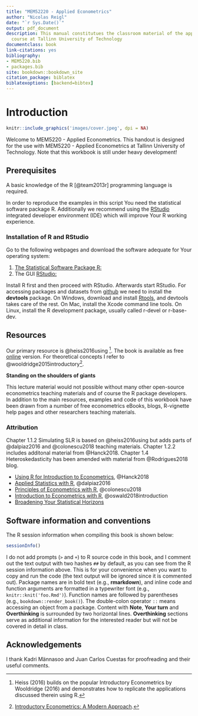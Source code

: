 ```yaml
--- 
title: "MEM52220 - Applied Econometrics"
author: "Nicolas Reigl"
date: "`r Sys.Date()`"
output: pdf_document
description: This manual constitutues the classroom material of the applied econometrics
  course at Tallinn University of Technology
documentclass: book
link-citations: yes
bibliography:
- MEM5220.bib
- packages.bib
site: bookdown::bookdown_site
citation_package: biblatex
biblatexoptions: [backend=bibtex]
---
```


# Introduction {-}


```r
knitr::include_graphics('images/cover.jpeg', dpi = NA)
```





Welcome to MEM5220 - Applied Econometrics. This handout is designed for the use with MEM5220 - Applied Econometrics at Tallinn University of Technology. Note that this workbook is still under heavy development!  

## Prerequisites {-}

A basic knowledge of the R [@team2013r] programming language  is required. 


In order to reproduce the examples in this script You need the statistical software package R. Additionally we recommend using the [RStudio](https://www.rstudio.com) integrated developer environment (IDE) which will improve Your R working experience.

### Installation of R and RStudio  {-}

Go to the following webpages and download the software adequate for Your operating system:


1. [The Statistical Software Package R:](http://cran.r-project.org)
2. The GUI [RStudio:](https://www.rstudio.com)


Install R first and then proceed with RStudio. Afterwards start RStudio. For accessing packages and datasets from [github](https://github.com/) we need to install the **devtools** package. On Windows, download and install [Rtools](https://cran.r-project.org/bin/windows/Rtools/), and devtools takes care of the rest. On Mac, install the Xcode command line tools. On Linux, install the R development package, usually called r-devel or r-base-dev. 


## Resources {-}


Our primary resource is @heiss2016using ^[Heiss (2016) builds on the popular Introductory Econometrics by Wooldridge (2016) and demonstrates how to replicate the applications discussed therein using R.]. The book is available as free [online](http://www.urfie.net/read.html) version. For theoretical concepts I refer to @wooldridge2015introductory^[[Introductory Econometrics: A Modern Approach](https://books.google.ee/books/about/Introductory_Econometrics_A_Modern_Appro.html?id=wUF4BwAAQBAJ&source=kp_cover&redir_esc=y).].  

**Standing on the shoulders of giants**

This lecture material would not possible without many other open-source econometrics teaching materials and of course the R package developers. In addition to the main resources, examples and code of this workbook have been drawn from a number of free econometrics eBooks, blogs, R-vignette help pages and other researchers teaching materials. 

### Attribution {-}

Chapter 1.1.2 Simulating SLR is based on @heiss2016using but adds parts of @dalpiaz2016 and @colonescu2018 teaching materials. Chapter 1.2.2 includes additonal material from @Hanck2018.  Chapter 1.4 Heteroskedasticity has been amended with material from @Rodrigues2018 blog. 


- [Using R for Introduction to Econometrics](https://emwikts1970.github.io/URFITE-Bookdown/), @Hanck2018
- [Applied Statistics with R](https://daviddalpiaz.github.io/appliedstats/), @dalpiaz2016
- [Principles of Econometrics with R](https://bookdown.org/ccolonescu/RPoE4/), @colonescu2018
- [Introduction to Econometrics with R](https://scpoecon.github.io/ScPoEconometrics/), @oswald2018introduction
- [Broadening Your Statistical Horizons](https://bookdown.org/roback/bookdown-bysh/)



## Software information and conventions {-}


The R session information when compiling this book is shown below:

```r
sessionInfo()
```

I do not add prompts (`>` and `+`) to R source code in this book, and I comment out the text output with two hashes `##` by default, as you can see from the R session information above. This is for your convenience when you want to copy and run the code (the text output will be ignored since it is commented out). Package names are in bold text (e.g., **rmarkdown**), and inline code and function arguments are formatted in a typewriter font (e.g., `knitr::knit('foo.Rmd')`). Function names are followed by parentheses (e.g., `bookdown::render_book()`). The double-colon operator `::` means accessing an object from a package. 
Content with **Note**, **Your turn** and **Overthinking** is surrounded by two horizontal lines. **Overthinking** sections serve as additional information for the interested reader but will not be covered in detail in class. 

## Acknowledgements {-}

I thank Kadri Männasoo and Juan Carlos Cuestas for proofreading and their useful comments.



